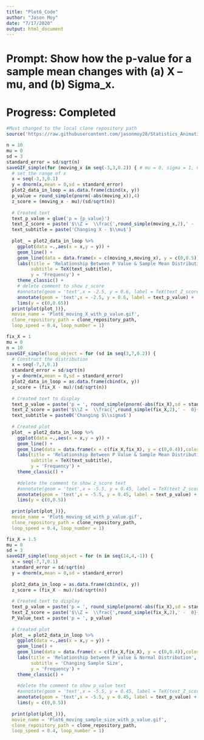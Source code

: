 ```yaml
---
title: "Plot6_Code"
author: "Jason Moy"
date: "7/17/2020"
output: html_document
---
```

# Prompt:  Show how the p-value for a sample mean changes with (a) X – mu, and (b) Sigma_x.

# Progress: Completed

```r
#Must changed to the local clone repository path
source('https://raw.githubusercontent.com/jasonmoy28/Statistics_Animation_Plot/master/saveGIF_simple_git_ver.R') # run the saveGIF_simple function 
```

```r
n = 10
mu = 0 
sd = 3
standard_error = sd/sqrt(n)
saveGIF_simple(for (moving_x in seq(-3,3,0.2)) { # mu = 0, sigma = 1, n = 100
  # set the range of x 
  x = seq(-3,3,0.1)
  y = dnorm(x,mean = 0,sd = standard_error)
  plot2_data_in_loop = as.data.frame(cbind(x, y))
  p_value = round_simple(pnorm(-abs(moving_x)),4)
  z_score = (moving_x - mu)/(sd/sqrt(n))
  
  # Created text 
  text_p_value = glue('p = {p_value}')
  text_Z_score = paste('$\\Z =  \\frac{',round_simple(moving_x,2),' -  0}{,',sd,'/\\sqrt{',n,'}}$ = ', round_simple(z_score,2))
  text_subtitle = paste('Changing X - $\\mu$')
  
  plot_ = plot2_data_in_loop %>% 
    ggplot(data =.,aes(x = x,y = y)) + 
    geom_line() + 
    geom_line(data = data.frame(x = c(moving_x,moving_x), y = c(0,0.5)),color = 'red') + 
    labs(title = 'Relationship Between P Value & Sample Mean Distribution',
         subtitle = TeX(text_subtitle),
         y = 'Frequency') + 
    theme_classic() + 
    # delete comment to show z_score
    #annotate(geom = 'text',x = -2.5, y = 0.6, label = TeX(text_Z_score)) + 
    annotate(geom = 'text',x = -2.5, y = 0.6, label = text_p_value) + 
    lims(y = c(0,0.65))
  print(plot(plot_))},
  movie_name = 'Plot6_moving_X_with_p_value.gif', 
  clone_repository_path = clone_repository_path,
  loop_speed = 0.4, loop_number = 1)
```

```r
fix_X = 1
mu = 0
n = 10
saveGIF_simple(loop_object = for (sd in seq(3,7,0.2)) {
  # Construct the distribution
  x = seq(-7,7,0.1)
  standard_error = sd/sqrt(n)
  y = dnorm(x,mean = 0,sd = standard_error)
  plot2_data_in_loop = as.data.frame(cbind(x, y))
  z_score = (fix_X - mu)/(sd/sqrt(n))
  
  # Created text to display 
  text_p_value = paste('p = ', round_simple(pnorm(-abs(fix_X),sd = standard_error),4))
  text_Z_score = paste('$\\Z =  \\frac{',round_simple(fix_X,2),' -  0}{',sd,'/\\sqrt{',n,'}}$ = ',round_simple(z_score,2))
  text_subtitle = paste0('Changing $\\sigma$')
  
  # Created plot 
  plot_ = plot2_data_in_loop %>% 
    ggplot(data =.,aes(x = x,y = y)) + 
    geom_line() + 
    geom_line(data = data.frame(x = c(fix_X,fix_X), y = c(0,0.4)),color = 'red') + 
    labs(title = 'Relationship Between P Value & Sample Mean Distribution',
         subtitle = TeX(text_subtitle),
         y = 'Frequency') + 
    theme_classic() + 
    
    #delete the comment to show z_score text
    #annotate(geom = 'text',x = -5.5, y = 0.45, label = TeX(text_Z_score)) + 
    annotate(geom = 'text',x = -5.5, y = 0.45, label = text_p_value) + 
    lims(y = c(0,0.5))
      
  print(plot(plot_))},
  movie_name = 'Plot6_moving_sd_with_p_value.gif', 
  clone_repository_path = clone_repository_path,
  loop_speed = 0.4, loop_number = 1)
```


```r
fix_X = 1.5
mu = 0
sd = 3
saveGIF_simple(loop_object = for (n in seq(14,4,-1)) {
  x = seq(-7,7,0.1)
  standard_error = sd/sqrt(n)
  y = dnorm(x,mean = 0,sd = standard_error)
  
  plot2_data_in_loop = as.data.frame(cbind(x, y))
  z_score = (fix_X - mu)/(sd/sqrt(n))
  
  # Created text to display 
  text_p_value = paste('p = ', round_simple(pnorm(-abs(fix_X),sd = standard_error),4))
  text_Z_score = paste('$\\Z =  \\frac{',round_simple(fix_X,2),' -  0}{',sd,'/\\sqrt{',n,'}}$ = ', round_simple(z_score,2))
  P_Value_text = paste('p = ', p_value)
  
  # Created plot 
  plot_ = plot2_data_in_loop %>% 
    ggplot(data =.,aes(x = x,y = y)) + 
    geom_line() + 
    geom_line(data = data.frame(x = c(fix_X,fix_X), y = c(0,0.4)),color = 'red') + 
    labs(title = 'Relationship between P value & Normal Distribution',
         subtitle = 'Changing Sample Size',
         y = 'Frequency') + 
    theme_classic() + 
    
    #delete the comment to show p_value text
    #annotate(geom = 'text',x = -5.5, y = 0.45, label = TeX(text_Z_score)) + 
    annotate(geom = 'text',x = -5.5, y = 0.45, label = text_p_value) + 
    lims(y = c(0,0.5))
      
  print(plot(plot_))},
  movie_name = 'Plot6_moving_sample_size_with_p_value.gif', 
  clone_repository_path = clone_repository_path,
  loop_speed = 0.4, loop_number = 1)
```